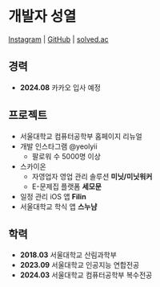 # 개발자 성열

[Instagram](https://instagram.com/yeolyii) | [GitHub](https://github.com/yeolyi) | [solved.ac](https://solved.ac/profile/yeolyii)

## 경력

- **2024.08** 카카오 입사 예정

## 프로젝트

- 서울대학교 컴퓨터공학부 홈페이지 리뉴얼
- 개발 인스타그램 @yeolyii
  - 팔로워 수 5000명 이상
- 스카이온
  - 자영업자 영업 관리 솔루션 **미닛/미닛워커**
  - E-문제집 플랫폼 **세모문**
- 일정 관리 iOS 앱 **Filin**
- 서울대학교 학식 앱 **스누냠**

## 학력

- **2018.03** 서울대학교 산림과학부
- **2023.09** 서울대학교 인공지능 연합전공
- **2024.03** 서울대학교 컴퓨터공학부 복수전공

